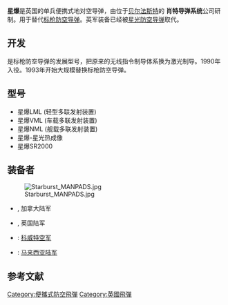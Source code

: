 {{增加來源|time=2015-01-23T10:33:42+00:00}}
{{擴充|time=2015-01-23T10:33:42+00:00}}
{{Infobox Weapon
|name= Starburst
|image= Image:Starburst01.jpg
|image_size= 300px
|caption= 星爆防空导弹
|origin= 英国
|type=肩射防空导弹
<!-- Type selection -->
|is_ranged=
|is_explosive=yes
|is_missile=yes
|is_UK=
<!-- Service history -->
|service= 1989到现在<ref name="Forecast"/>
|used_by= 见''[[星爆防空导弹#装备者|装备者]]''
|wars= [[海湾战争|海湾战争]]
<!-- Production history -->
|designer= {{tsl|Thales Air Defence|泰雷兹空防公司}}
|design_date= 
|manufacturer= {{tsl|Thales Air Defence|泰雷兹空防公司}}
|unit_cost=
|production_date= 1986-2001 <ref name="Forecast"/>
|number= 13,389 <ref name="Forecast">[http://www.forecastinternational.com/archive/mm/mm0008.htm Forecast International] {{webarchive|url=https://web.archive.org/web/20070927024528/http://www.forecastinternational.com/archive/mm/mm0008.htm |date=2007-09-27 }} Starburst</ref>
|variants= 见“型号”
<!-- General specifications -->
|spec_label=
|weight= {{convert|11.1|kg}} (导弹) <br> {{convert|24.3|kg}} (系统)
|length= {{convert|1.39|m|ftin}}
|part_length= 
|width=
|height=
|diameter= {{convert|76|mm|0}}
|crew= 1
<!-- Ranged weapon specifications --> 
|cartridge= 
|caliber= 
|barrels=
|action= 
|rate=
|velocity= Mach 2 <ref name="Forecast"/>
|range= 0.3-7 km
|feed= 
|sights= [[光学瞄准|光学瞄准]]
<!-- Explosive specifications --> 
|filling= 高爆弹头
|filling_weight= {{convert|2.74|kg}} (高爆装药{{convert|0.6|kg}})
|detonation= 碰炸与近炸引信
|yield=
<!-- Vehicle/missile specifications -->
|armour=
|primary_armament=
|secondary_armament=
|engine= 固体火箭
|engine_power=
|transmission=
|payload_capacity=
|fuel_capacity=
|pw_ratio=
|suspension=
|clearance=
|vehicle_range=
|speed=  
|guidance= 激光驾束
}}

'''星爆'''是英国的单兵便携式地对空导弹，由位于[[贝尔法斯特|贝尔法斯特]]的 '''肖特导弹系统'''公司研制。用于替代[[标枪防空导弹|标枪防空导弹]]。英军装备已经被[[星光防空导弹|星光防空导弹]]取代。

==开发==
是标枪防空导弹的发展型号，把原来的无线指令制导体系换为激光制导。1990年入役。1993年开始大规模替换标枪防空导弹。
==型号==
* 星爆LML (轻型多联发射装置)
* 星爆VML (车载多联发射装置)
* 星爆NML (舰载多联发射装置)
* 星爆-星光热成像
* 星爆SR2000

==装备者==
[[File:Starburst_MANPADS.jpg|thumb]]
* {{CAN}}, 加拿大陆军
* {{UK}}, 英国陆军
*{{KUW}}: [[科威特空军|科威特空军]]
*{{MYS}}: [[马来西亚陆军|马来西亚陆军]] 

==参考文献==
{{Reflist}}

{{英國導彈}}
[[Category:便攜式防空飛彈|Category:便攜式防空飛彈]]
[[Category:英國飛彈|Category:英國飛彈]]